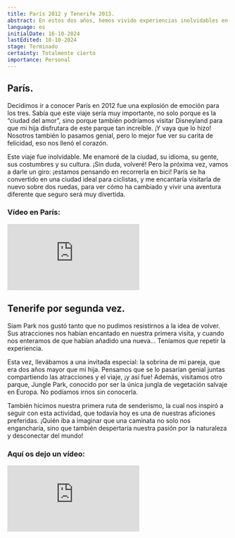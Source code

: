 ```yaml
---
title: París 2012 y Tenerife 2013.
abstract: En estos dos años, hemos vivido experiencias inolvidables en París y Tenerife. ¡Podéis echar un vistazo a estos viajes y conocer las emocionantes aventuras que disfrutamos en cada uno de estos increíbles destinos!
language: es
initialDate: 16-10-2024
lastEdited: 18-10-2024
stage: Terminado
certainty: Totalmente cierto
importance: Personal
---
```


## París.

Decidimos ir a conocer París en 2012 fue una explosión de emoción para los tres. Sabía que este viaje sería muy importante, no solo porque es la “ciudad del amor”, sino porque también podríamos visitar Disneyland para que mi hija disfrutara de este parque tan increíble. ¡Y vaya que lo hizo! Nosotros también lo pasamos genial, pero lo mejor fue ver su carita de felicidad, eso nos llenó el corazón.

Este viaje fue inolvidable. Me enamoré de la ciudad, su idioma, su gente, sus costumbres y su cultura. ¡Sin duda, volveré! Pero la próxima vez, vamos a darle un giro: ¡estamos pensando en recorrerla en bici! París se ha convertido en una ciudad ideal para ciclistas, y me encantaría visitarla de nuevo sobre dos ruedas, para ver cómo ha cambiado y vivir una aventura diferente que seguro será muy divertida.

### **Vídeo en París:**

<iframe
  className="yt-embeded"
  src="https://www.youtube-nocookie.com/embed/McweHBDF5Ok?si=1TY6KBkfW2aCza8v"
  title="YouTube video player"
  frameborder="0"
  allow="accelerometer; clipboard-write; encrypted-media; gyroscope; picture-in-picture; web-share"
  referrerpolicy="strict-origin-when-cross-origin"
  allowfullscreen
></iframe>

## Tenerife por segunda vez.

Siam Park nos gustó tanto que no pudimos resistirnos a la idea de volver. Sus atracciones nos habían encantado en nuestra primera visita, y cuando nos enteramos de que habían añadido una nueva… Teníamos que repetir la experiencia.

Esta vez, llevábamos a una invitada especial: la sobrina de mi pareja, que era dos años mayor que mi hija. Pensamos que se lo pasarían genial juntas compartiendo las atracciones y el viaje, ¡y así fue! Además, visitamos otro parque, Jungle Park, conocido por ser la única jungla de vegetación salvaje en Europa. No podíamos irnos sin conocerla.

También hicimos nuestra primera ruta de senderismo, la cual nos inspiró a seguir con esta actividad, que todavía hoy es una de nuestras aficiones preferidas. ¡Quién iba a imaginar que una caminata no solo nos engancharía, sino que también despertaría nuestra pasión por la naturaleza y desconectar del mundo!

### **Aquí os dejo un vídeo:**

<iframe
  className="yt-embeded"
src="https://www.youtube-nocookie.com/embed/0koSwAW8ll0?si=ndigtL_Zf0ih7Vld"
title="YouTube video player"
frameborder="0"
allow="accelerometer; clipboard-write; encrypted-media; gyroscope; picture-in-picture; web-share"
referrerpolicy="strict-origin-when-cross-origin"
allowfullscreen

> </iframe>
